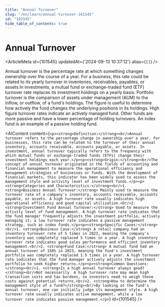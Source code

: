 ```yaml
---
title: "Annual Turnover"
slug: "/en/learn/annual-turnover-101545"
id: "101545"
hide_table_of_contents: true
---
```



# Annual Turnover

<ArticleMeta id={101545} updatedAt={'2024-09-13 10:37:12'} alias={`[]`} />
<div className='border-solid border-b border-t-0 my-4 border-[var(--ifm-color-gray-300)]' />

Annual turnover is the percentage rate at which something changes ownership over the course of a year. For a business, this rate could be related to its yearly turnover in inventories, receivables, payables, or assets.In investments, a mutual fund or exchange-traded fund (ETF) turnover rate replaces its investment holdings on a yearly basis. Portfolio turnover is the comparison of assets under management (AUM) to the inflow, or outflow, of a fund's holdings. The figure is useful to determine how actively the fund changes the underlying positions in its holdings. High figure turnover rates indicate an actively managed fund. Other funds are more passive and have a lower percentage of holding turnovers. An index fund is an example of a passive holding fund.

<AIContent content={`<p><strong>Definition:</strong><br/>Annual turnover refers to the percentage change in ownership over a year. For businesses, this rate can be related to the turnover of their annual inventory, accounts receivable, accounts payable, or assets. In investment, annual turnover typically refers to the frequency with which mutual funds or exchange-traded funds (ETFs) change their investment holdings each year.</p><p><strong>Origin:</strong><br/>The concept of annual turnover originated in the fields of accounting and financial management to measure the operational efficiency and management strategies of businesses or funds. With the development of financial markets, this indicator has been widely used to assess the management style and activity level of investment funds.</p><p><strong>Categories and Characteristics:</strong><br/>1. <strong>Business Annual Turnover:</strong> Mainly used to measure the turnover rate of a company's inventory, accounts receivable, accounts payable, or assets. A high turnover rate usually indicates high operational efficiency and good capital utilization.<br/>2. <strong>Investment Fund Annual Turnover:</strong> Used to measure the activity level of fund management. A high turnover rate indicates that the fund manager frequently adjusts the investment portfolio, actively managing it; a low turnover rate indicates a passive management strategy, such as index funds.</p><p><strong>Specific Cases:</strong><br/>1. <strong>Business Case:</strong> A retail company had an inventory turnover rate of 5 times in 2023, meaning the company's inventory was completely replaced 5 times in a year. A high inventory turnover rate indicates good sales performance and efficient inventory management.<br/>2. <strong>Fund Case:</strong> A mutual fund had an annual turnover of 150% in 2023, meaning the fund's investment portfolio was completely replaced 1.5 times in a year. A high turnover rate indicates that the fund manager actively adjusts the investment portfolio to seek higher returns.</p><p><strong>Common Questions:</strong><br/>1. <strong>Is a high annual turnover always good?</strong><br/>Not necessarily. A high turnover rate may mean high transaction costs and tax burdens, so investors need to weigh these costs against potential returns.<br/>2. <strong>How to determine the management style of a fund?</strong><br/>By looking at the fund's annual turnover, one can initially judge its management style. A high turnover rate usually indicates active management, while a low turnover rate indicates passive management.</p>`} id={101545} />
